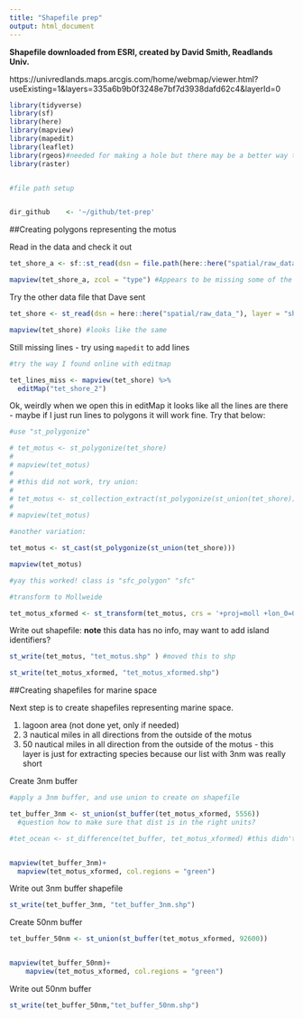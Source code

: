 ```yaml
---
title: "Shapefile prep"
output: html_document
---
```


**Shapefile downloaded from ESRI, created by David Smith, Readlands Univ.** 

https://univredlands.maps.arcgis.com/home/webmap/viewer.html?useExisting=1&layers=335a6b9b0f3248e7bf7d3938dafd62c4&layerId=0

```r
library(tidyverse)
library(sf)
library(here)
library(mapview)
library(mapedit)
library(leaflet)
library(rgeos)#needed for making a hole but there may be a better way to do this using sf
library(raster)


#file path setup


dir_github    <- '~/github/tet-prep'
```

##Creating polygons representing the motus

Read in the data and check it out
```r

tet_shore_a <- sf::st_read(dsn = file.path(here::here("spatial/raw_data_")), layer = "shorelines2011")

mapview(tet_shore_a, zcol = "type") #Appears to be missing some of the lines?
```

Try the other data file that Dave sent

```r
tet_shore <- st_read(dsn = here::here("spatial/raw_data_"), layer = "shorelines2011_2")

mapview(tet_shore) #looks like the same

```

Still missing lines - try using `mapedit` to add lines

```r

#try the way I found online with editmap

tet_lines_miss <- mapview(tet_shore) %>%
  editMap("tet_shore_2")


```

Ok, weirdly when we open this in editMap it looks like all the lines are there - maybe if I just run lines to polygons it will work fine. Try that below:

```r

#use "st_polygonize"

# tet_motus <- st_polygonize(tet_shore)
# 
# mapview(tet_motus) 
# 
# #this did not work, try union:
# 
# tet_motus <- st_collection_extract(st_polygonize(st_union(tet_shore)))
# 
# mapview(tet_motus)

#another variation:

tet_motus <- st_cast(st_polygonize(st_union(tet_shore)))

mapview(tet_motus)

#yay this worked! class is "sfc_polygon" "sfc"

#transform to Mollweide

tet_motus_xformed <- st_transform(tet_motus, crs = '+proj=moll +lon_0=0 +x_0=0 +y_0=0 +ellps=WGS84 +datum=WGS84 +units=m +no_defs')

```

Write out shapefile:
**note** this data has no info, may want to add island identifiers?

```r

st_write(tet_motus, "tet_motus.shp" ) #moved this to shp

st_write(tet_motus_xformed, "tet_motus_xformed.shp")
```


##Creating shapefiles for marine space

Next step is to create shapefiles representing marine space. 

1. lagoon area (not done yet, only if needed)
2. 3 nautical miles in all directions from the outside of the motus
3. 50 nautical miles in all direction from the outside of the motus - this layer is just for extracting species because our list with 3nm was really short
  
Create 3nm buffer
```r

#apply a 3nm buffer, and use union to create on shapefile

tet_buffer_3nm <- st_union(st_buffer(tet_motus_xformed, 5556)) 
  #question how to make sure that dist is in the right units?

#tet_ocean <- st_difference(tet_buffer, tet_motus_xformed) #this didn't work, maybe intersection?


mapview(tet_buffer_3nm)+
  mapview(tet_motus_xformed, col.regions = "green")

```

Write out 3nm buffer shapefile
```r
st_write(tet_buffer_3nm, "tet_buffer_3nm.shp")


```

Create 50nm buffer
```r

tet_buffer_50nm <- st_union(st_buffer(tet_motus_xformed, 92600))


mapview(tet_buffer_50nm)+
    mapview(tet_motus_xformed, col.regions = "green")


```

Write out 50nm buffer
```r

st_write(tet_buffer_50nm,"tet_buffer_50nm.shp")

```

